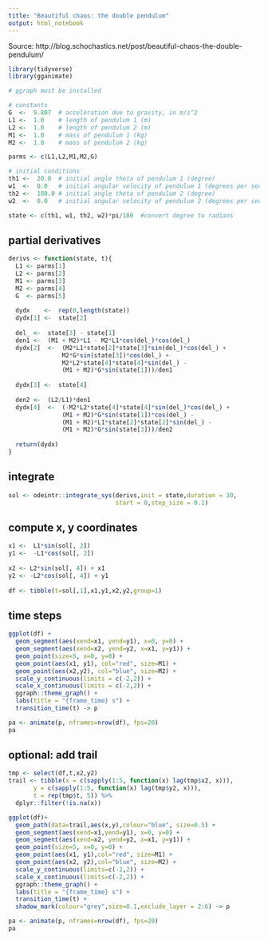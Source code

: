 ```yaml
---
title: "Beautiful chaos: the double pendulum"
output: html_notebook
---
```


Source: http://blog.schochastics.net/post/beautiful-chaos-the-double-pendulum/


```r
library(tidyverse)
library(gganimate)

# ggraph must be installed
```


```r
# constants
G  <-  9.807  # acceleration due to gravity, in m/s^2
L1 <-  1.0    # length of pendulum 1 (m)
L2 <-  1.0    # length of pendulum 2 (m)
M1 <-  1.0    # mass of pendulum 1 (kg)
M2 <-  1.0    # mass of pendulum 2 (kg)

parms <- c(L1,L2,M1,M2,G)

# initial conditions
th1 <-  20.0  # initial angle theta of pendulum 1 (degree)
w1  <-  0.0   # initial angular velocity of pendulum 1 (degrees per second)
th2 <-  180.0 # initial angle theta of pendulum 2 (degree)
w2  <-  0.0   # initial angular velocity of pendulum 2 (degrees per second)

state <- c(th1, w1, th2, w2)*pi/180  #convert degree to radians
```


## partial derivatives

```r
derivs <- function(state, t){
  L1 <- parms[1]
  L2 <- parms[2]
  M1 <- parms[3]
  M2 <- parms[4]
  G  <- parms[5]
  
  dydx    <-  rep(0,length(state))
  dydx[1] <-  state[2]
  
  del_ <-  state[3] - state[1]
  den1 <-  (M1 + M2)*L1 - M2*L1*cos(del_)*cos(del_)
  dydx[2]  <-  (M2*L1*state[2]*state[3]*sin(del_)*cos(del_) +
               M2*G*sin(state[3])*cos(del_) +
               M2*L2*state[4]*state[4]*sin(del_) -
               (M1 + M2)*G*sin(state[1]))/den1
  
  dydx[3] <-  state[4]
  
  den2 <-  (L2/L1)*den1
  dydx[4]  <-  (-M2*L2*state[4]*state[4]*sin(del_)*cos(del_) +
               (M1 + M2)*G*sin(state[1])*cos(del_) -
               (M1 + M2)*L1*state[2]*state[2]*sin(del_) -
               (M1 + M2)*G*sin(state[3]))/den2
  
  return(dydx)
}
```


## integrate

```r
sol <- odeintr::integrate_sys(derivs,init = state,duration = 30,
                              start = 0,step_size = 0.1)
```


## compute x, y coordinates

```r
x1 <-  L1*sin(sol[, 2])
y1 <-  -L1*cos(sol[, 2])
  
x2 <- L2*sin(sol[, 4]) + x1
y2 <- -L2*cos(sol[, 4]) + y1
  
df <- tibble(t=sol[,1],x1,y1,x2,y2,group=1)
```

## time steps

```r
ggplot(df) +
  geom_segment(aes(xend=x1, yend=y1), x=0, y=0) +
  geom_segment(aes(xend=x2, yend=y2, x=x1, y=y1)) +
  geom_point(size=5, x=0, y=0) +
  geom_point(aes(x1, y1), col="red", size=M1) +
  geom_point(aes(x2,y2), col="blue", size=M2) +
  scale_y_continuous(limits = c(-2,2)) +
  scale_x_continuous(limits = c(-2,2)) +
  ggraph::theme_graph() +
  labs(title = "{frame_time} s") +
  transition_time(t) -> p

pa <- animate(p, nframes=nrow(df), fps=20)
pa
```

## optional: add trail

```r
tmp <- select(df,t,x2,y2)
trail <- tibble(x = c(sapply(1:5, function(x) lag(tmp$x2, x))),
       y = c(sapply(1:5, function(x) lag(tmp$y2, x))),
       t = rep(tmp$t, 5)) %>% 
  dplyr::filter(!is.na(x))
```


```r
ggplot(df)+
  geom_path(data=trail,aes(x,y),colour="blue", size=0.5) +
  geom_segment(aes(xend=x1,yend=y1), x=0, y=0) +
  geom_segment(aes(xend=x2, yend=y2, x=x1, y=y1)) +
  geom_point(size=5, x=0, y=0) +
  geom_point(aes(x1, y1),col="red", size=M1) +
  geom_point(aes(x2, y2),col="blue", size=M2) +
  scale_y_continuous(limits=c(-2,2)) +
  scale_x_continuous(limits=c(-2,2)) +
  ggraph::theme_graph() +
  labs(title = "{frame_time} s") +
  transition_time(t) +
  shadow_mark(colour="grey",size=0.1,exclude_layer = 2:6) -> p

pa <- animate(p, nframes=nrow(df), fps=20)
pa
```

